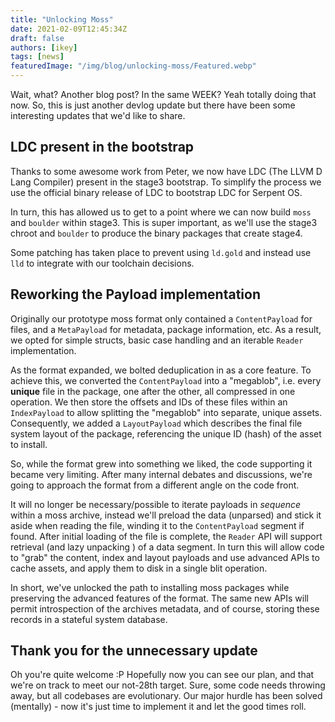 ```yaml
---
title: "Unlocking Moss"
date: 2021-02-09T12:45:34Z
draft: false
authors: [ikey]
tags: [news]
featuredImage: "/img/blog/unlocking-moss/Featured.webp"
---
```


Wait, what? Another blog post? In the same WEEK? Yeah totally doing that
now. So, this is just another devlog update but there have been some interesting
updates that we'd like to share.

<more></more>


## LDC present in the bootstrap

Thanks to some awesome work from Peter, we now have LDC (The LLVM D Lang Compiler)
present in the stage3 bootstrap. To simplify the process we use the official
binary release of LDC to bootstrap LDC for Serpent OS.

In turn, this has allowed us to get to a point where we can now build `moss` and
`boulder` within stage3. This is super important, as we'll use the stage3 chroot
and `boulder` to produce the binary packages that create stage4.

Some patching has taken place to prevent using `ld.gold` and instead use `lld`
to integrate with our toolchain decisions.

<FigureScreenshotOne image={featuredImage} caption="A wild LDC appears"/>

## Reworking the Payload implementation

Originally our prototype moss format only contained a `ContentPayload` for files, and
a `MetaPayload` for metadata, package information, etc. As a result, we opted for simple
structs, basic case handling and an iterable `Reader` implementation.

As the format expanded, we bolted deduplication in as a core feature. To achieve this,
we converted the `ContentPayload` into a "megablob", i.e. every **unique** file in the
package, one after the other, all compressed in one operation. We then store the offsets
and IDs of these files within an `IndexPayload` to allow splitting the "megablob" into
separate, unique assets. Consequently, we added a `LayoutPayload` which describes the
final file system layout of the package, referencing the unique ID (hash) of the asset
to install.

So, while the format grew into something we liked, the code supporting it became very
limiting. After many internal debates and discussions, we're going to approach the
format from a different angle on the code front.

It will no longer be necessary/possible to iterate payloads in _sequence_ within a
moss archive, instead we'll preload the data (unparsed) and stick it aside when reading
the file, winding it to the `ContentPayload` segment if found. After initial loading of
the file is complete, the `Reader` API will support retrieval (and lazy unpacking ) of
a data segment. In turn this will allow code to "grab" the content, index and layout
payloads and use advanced APIs to cache assets, and apply them to disk in a single
blit operation.

In short, we've unlocked the path to installing moss packages while preserving the
advanced features of the format. The same new APIs will permit introspection of the
archives metadata, and of course, storing these records in a stateful system database.

## Thank you for the unnecessary update

Oh you're quite welcome :P Hopefully now you can see our plan, and that we're on track
to meet our not-28th target. Sure, some code needs throwing away, but all codebases
are evolutionary. Our major hurdle has been solved (mentally) - now it's just time
to implement it and let the good times roll.
